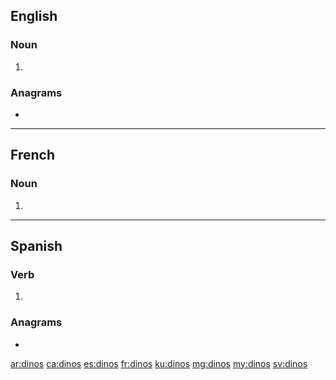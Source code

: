 {{also|Dinos|DINOs}}
==English==

===Noun===
{{head|en|noun plural form}}

# {{plural of|dino|lang=en}}

===Anagrams===
* {{l|en|Sidon}}

----

==French==

===Noun===
{{head|fr|noun plural form|g=m}}

# {{plural of|dino|lang=fr}}

----

==Spanish==

===Verb===
{{head|es|verb form}}

# {{es-compound of|dec|ir|di|nos|mood=imp|person=tú}}

===Anagrams===
* {{l|es|Sidón}}

[[ar:dinos]]
[[ca:dinos]]
[[es:dinos]]
[[fr:dinos]]
[[ku:dinos]]
[[mg:dinos]]
[[my:dinos]]
[[sv:dinos]]
